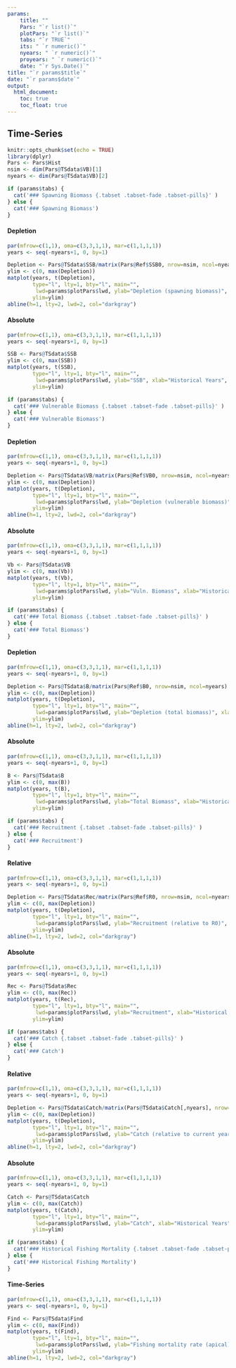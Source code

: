 ```yaml
---
params: 
    title: ""
    Pars: "`r list()`"
    plotPars: "`r list()`"
    tabs: "`r TRUE`"
    its: " `r numeric()`"
    nyears: " `r numeric()`"
    proyears: " `r numeric()`"
    date: "`r Sys.Date()`"
title: "`r params$title`"
date: "`r params$date`"
output:
  html_document:
    toc: true
    toc_float: true
---
```


## Time-Series
```r
knitr::opts_chunk$set(echo = TRUE)
library(dplyr)
Pars <- Pars$Hist
nsim <- dim(Pars@TSdata$VB)[1]
nyears <- dim(Pars@TSdata$VB)[2]


```



```r
if (params$tabs) {
  cat('### Spawning Biomass {.tabset .tabset-fade .tabset-pills}' )
} else {
  cat('### Spawning Biomass')
}
```

#### Depletion 

```r
par(mfrow=c(1,1), oma=c(3,3,1,1), mar=c(1,1,1,1))
years <- seq(-nyears+1, 0, by=1)

Depletion <- Pars@TSdata$SSB/matrix(Pars@Ref$SSB0, nrow=nsim, ncol=nyears)
ylim <- c(0, max(Depletion))
matplot(years, t(Depletion),
        type="l", lty=1, bty="l", main="", 
         lwd=params$plotPars$lwd, ylab="Depletion (spawning biomass)", xlab="Historical Years", las=1, xpd=NA,
        ylim=ylim)
abline(h=1, lty=2, lwd=2, col="darkgray")
```


#### Absolute

```r
par(mfrow=c(1,1), oma=c(3,3,1,1), mar=c(1,1,1,1))
years <- seq(-nyears+1, 0, by=1)

SSB <- Pars@TSdata$SSB
ylim <- c(0, max(SSB))
matplot(years, t(SSB),
        type="l", lty=1, bty="l", main="", 
         lwd=params$plotPars$lwd, ylab="SSB", xlab="Historical Years", las=1, xpd=NA,
        ylim=ylim)
```



```r
if (params$tabs) {
  cat('### Vulnerable Biomass {.tabset .tabset-fade .tabset-pills}' )
} else {
  cat('### Vulnerable Biomass')
}
```

#### Depletion 
```r
par(mfrow=c(1,1), oma=c(3,3,1,1), mar=c(1,1,1,1))
years <- seq(-nyears+1, 0, by=1)

Depletion <- Pars@TSdata$VB/matrix(Pars@Ref$VB0, nrow=nsim, ncol=nyears)
ylim <- c(0, max(Depletion))
matplot(years, t(Depletion),
        type="l", lty=1, bty="l", main="", 
         lwd=params$plotPars$lwd, ylab="Depletion (vulnerable biomass)", xlab="Historical Years", las=1, xpd=NA,
        ylim=ylim)
abline(h=1, lty=2, lwd=2, col="darkgray")
```


#### Absolute
```r
par(mfrow=c(1,1), oma=c(3,3,1,1), mar=c(1,1,1,1))
years <- seq(-nyears+1, 0, by=1)

Vb <- Pars@TSdata$VB
ylim <- c(0, max(Vb))
matplot(years, t(Vb),
        type="l", lty=1, bty="l", main="", 
         lwd=params$plotPars$lwd, ylab="Vuln. Biomass", xlab="Historical Years", las=1, xpd=NA,
        ylim=ylim)
```


```r
if (params$tabs) {
  cat('### Total Biomass {.tabset .tabset-fade .tabset-pills}' )
} else {
  cat('### Total Biomass')
}
```

#### Depletion
```r
par(mfrow=c(1,1), oma=c(3,3,1,1), mar=c(1,1,1,1))
years <- seq(-nyears+1, 0, by=1)

Depletion <- Pars@TSdata$B/matrix(Pars@Ref$B0, nrow=nsim, ncol=nyears)
ylim <- c(0, max(Depletion))
matplot(years, t(Depletion),
        type="l", lty=1, bty="l", main="", 
         lwd=params$plotPars$lwd, ylab="Depletion (total biomass)", xlab="Historical Years", las=1, xpd=NA,
        ylim=ylim)
abline(h=1, lty=2, lwd=2, col="darkgray")
```

#### Absolute
```r
par(mfrow=c(1,1), oma=c(3,3,1,1), mar=c(1,1,1,1))
years <- seq(-nyears+1, 0, by=1)

B <- Pars@TSdata$B
ylim <- c(0, max(B))
matplot(years, t(B),
        type="l", lty=1, bty="l", main="", 
         lwd=params$plotPars$lwd, ylab="Total Biomass", xlab="Historical Years", las=1, xpd=NA,
        ylim=ylim)

```


```r
if (params$tabs) {
  cat('### Recruitment {.tabset .tabset-fade .tabset-pills}' )
} else {
  cat('### Recruitment')
}
```

#### Relative
```r
par(mfrow=c(1,1), oma=c(3,3,1,1), mar=c(1,1,1,1))
years <- seq(-nyears+1, 0, by=1)

Depletion <- Pars@TSdata$Rec/matrix(Pars@Ref$R0, nrow=nsim, ncol=nyears)
ylim <- c(0, max(Depletion))
matplot(years, t(Depletion),
        type="l", lty=1, bty="l", main="", 
         lwd=params$plotPars$lwd, ylab="Recruitment (relative to R0)", xlab="Historical Years", las=1, xpd=NA,
        ylim=ylim)
abline(h=1, lty=2, lwd=2, col="darkgray")
```

#### Absolute
```r
par(mfrow=c(1,1), oma=c(3,3,1,1), mar=c(1,1,1,1))
years <- seq(-nyears+1, 0, by=1)

Rec <- Pars@TSdata$Rec
ylim <- c(0, max(Rec))
matplot(years, t(Rec),
        type="l", lty=1, bty="l", main="", 
         lwd=params$plotPars$lwd, ylab="Recruitment", xlab="Historical Years", las=1, xpd=NA,
        ylim=ylim)

```


```r
if (params$tabs) {
  cat('### Catch {.tabset .tabset-fade .tabset-pills}' )
} else {
  cat('### Catch')
}
```

#### Relative
```r
par(mfrow=c(1,1), oma=c(3,3,1,1), mar=c(1,1,1,1))
years <- seq(-nyears+1, 0, by=1)

Depletion <- Pars@TSdata$Catch/matrix(Pars@TSdata$Catch[,nyears], nrow=nsim, ncol=nyears)
ylim <- c(0, max(Depletion))
matplot(years, t(Depletion),
        type="l", lty=1, bty="l", main="", 
         lwd=params$plotPars$lwd, ylab="Catch (relative to current year)", xlab="Historical Years", las=1, xpd=NA,
        ylim=ylim)
abline(h=1, lty=2, lwd=2, col="darkgray")
```

#### Absolute 
```r
par(mfrow=c(1,1), oma=c(3,3,1,1), mar=c(1,1,1,1))
years <- seq(-nyears+1, 0, by=1)

Catch <- Pars@TSdata$Catch
ylim <- c(0, max(Catch))
matplot(years, t(Catch),
        type="l", lty=1, bty="l", main="", 
         lwd=params$plotPars$lwd, ylab="Catch", xlab="Historical Years", las=1, xpd=NA,
        ylim=ylim)

```



```r
if (params$tabs) {
  cat('### Historical Fishing Mortality {.tabset .tabset-fade .tabset-pills}' )
} else {
  cat('### Historical Fishing Mortality')
}
```

#### Time-Series
```r
par(mfrow=c(1,1), oma=c(3,3,1,1), mar=c(1,1,1,1))
years <- seq(-nyears+1, 0, by=1)

Find <- Pars@TSdata$Find
ylim <- c(0, max(Find))
matplot(years, t(Find),
        type="l", lty=1, bty="l", main="", 
         lwd=params$plotPars$lwd, ylab="Fishing mortality rate (apical)", xlab="Historical Years", las=1, xpd=NA,
        ylim=ylim)
abline(h=1, lty=2, lwd=2, col="darkgray")
```

